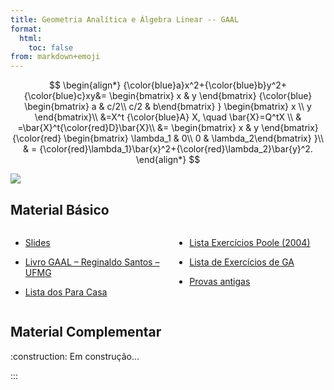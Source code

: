 ```yaml
---
title: Geometria Analítica e Álgebra Linear -- GAAL
format:
  html:
    toc: false
from: markdown+emoji
---
```


<!-- $$ -->
<!-- {\color{blue} \underbrace{\begin{bmatrix} -->
<!--  a_{11}  & a_{12}  & \cdots &  a_{1n}  \\ -->
<!--  a_{21} & a_{22}  & \cdots  & a_{2n} \\ -->
<!--  \vdots & \vdots & \cdots & \vdots \\ -->
<!--  a_{m1} & a_{m2}  & \cdots  & a_{mn}  -->
<!-- \end{bmatrix}}_{A}}\ \ -->
<!-- {\color{red} -->
<!-- \underbrace{\begin{bmatrix} -->
<!-- x_1\\ x_2\\ \vdots \\ x_n -->
<!-- \end{bmatrix}}_{X} -->
<!-- } -->
<!-- = -->
<!-- \underbrace{\begin{bmatrix} -->
<!-- b_1 \\ b_2\\ \vdots \\ b_n -->
<!-- \end{bmatrix}}_{B} -->
<!-- $$ -->


::: {layout-ncol=2}

$$
\begin{align*}
{\color{blue}a}x^2+{\color{blue}b}y^2+{\color{blue}c}xy&= \begin{bmatrix} x & y  \end{bmatrix} {\color{blue} \begin{bmatrix} a & c/2\\ c/2 & b\end{bmatrix} }
\begin{bmatrix} x \\ y \end{bmatrix}\\
&=X^t {\color{blue}A} X, \quad \bar{X}=Q^tX \\
& =\bar{X}^t{\color{red}D}\bar{X}\\
&= \begin{bmatrix} x & y  \end{bmatrix} 
{\color{red} \begin{bmatrix} \lambda_1  & 0\\ 0 & \lambda_2\end{bmatrix} }\\
& = {\color{red}\lambda_1}\bar{x}^2+{\color{red}\lambda_2}\bar{y}^2.
\end{align*}
$$

![](rot-elipse.png)
:::

## Material Básico

:::: {.columns}

::: {.column width="40%"}

- [Slides](https://reginaldodr.github.io/gaal-2023/gaal.pdf)

- [Livro GAAL -- Reginaldo Santos -- UFMG](gaalt0.pdf)

- [Lista dos Para Casa](paracasa.pdf) 
:::

::: {.column width="40%"}

- [Lista Exercícios Poole (2004)](lista-gaal-poole-2004.pdf)

- [Lista de Exercícios de GA](lista-exercicios-GA.pdf)

- [Provas antigas](provas/)
:::

::::






## Material Complementar

:construction: Em construção... 

:::





